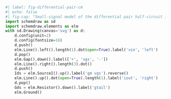 ```python
#| label: fig-differential-pair-cm
#| echo: false
#| fig-cap: "Small-signal model of the differential pair half-circuit in common-mode operation."
import schemdraw as sd
import schemdraw.elements as elm
with sd.Drawing(canvas='svg') as d:
    d.config(unit=2)
    d.config(fontsize=16)
    d.push()
    elm.Line().left().length(1).dot(open=True).label('vin', 'left')
    d.pop()
    elm.Gap().down().label(['+', 'vgs', '-'])
    elm.Line().right().length(3).dot()
    d.push()
    Ids = elm.SourceI().up().label('gm vgs').reverse()
    elm.Line().up().dot(open=True).length(1).label('iout', 'right')
    d.pop()
    Gds = elm.Resistor().down().label('gtail')
    elm.Ground()
```